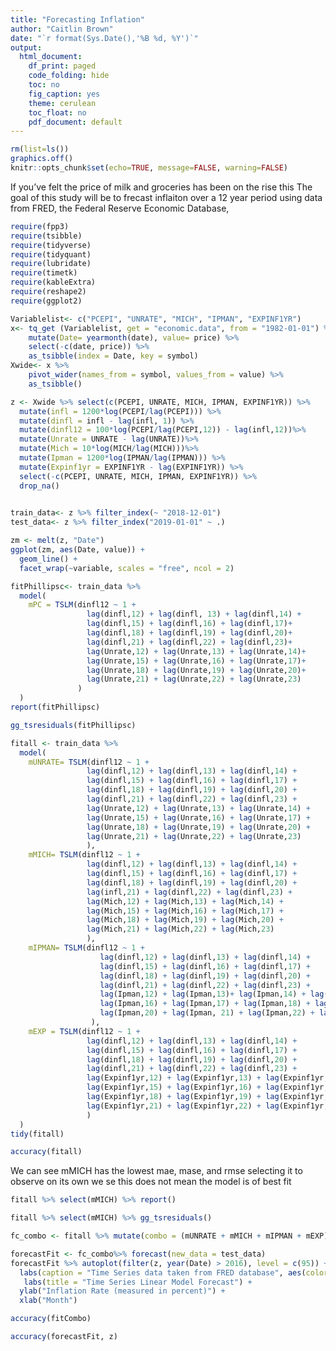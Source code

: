 ```yaml
---
title: "Forecasting Inflation"
author: "Caitlin Brown"
date: "`r format(Sys.Date(),'%B %d, %Y')`"
output:
  html_document:
    df_print: paged
    code_folding: hide
    toc: no
    fig_caption: yes
    theme: cerulean
    toc_float: no
    pdf_document: default
---
```


```r
rm(list=ls())
graphics.off()
knitr::opts_chunk$set(echo=TRUE, message=FALSE, warning=FALSE)
```

If you've felt the price of milk and groceries has been on the rise this 
The goal of this study will be to frecast inflaiton over a 12 year period using data from FRED, the Federal Reserve Economic Database, 
```r
require(fpp3)
require(tsibble)
require(tidyverse)
require(tidyquant)
require(lubridate)
require(timetk)
require(kableExtra)
require(reshape2)
require(ggplot2)
```

```r
Variablelist<- c("PCEPI", "UNRATE", "MICH", "IPMAN", "EXPINF1YR")
x<- tq_get (Variablelist, get = "economic.data", from = "1982-01-01") %>%
    mutate(Date= yearmonth(date), value= price) %>%
    select(-c(date, price)) %>%
    as_tsibble(index = Date, key = symbol)
Xwide<- x %>%
    pivot_wider(names_from = symbol, values_from = value) %>%
    as_tsibble()
```

```r
z <- Xwide %>% select(c(PCEPI, UNRATE, MICH, IPMAN, EXPINF1YR)) %>%
  mutate(infl = 1200*log(PCEPI/lag(PCEPI))) %>%
  mutate(dinfl = infl - lag(infl, 1)) %>%
  mutate(dinfl12 = 100*log(PCEPI/lag(PCEPI,12)) - lag(infl,12))%>%
  mutate(Unrate = UNRATE - lag(UNRATE))%>%
  mutate(Mich = 10*log(MICH/lag(MICH)))%>%
  mutate(Ipman = 1200*log(IPMAN/lag(IPMAN))) %>%
  mutate(Expinf1yr = EXPINF1YR - lag(EXPINF1YR)) %>%
  select(-c(PCEPI, UNRATE, MICH, IPMAN, EXPINF1YR)) %>% 
  drop_na()
  

train_data<- z %>% filter_index(~ "2018-12-01")
test_data<- z %>% filter_index("2019-01-01" ~ .)
```

```r
zm <- melt(z, "Date")
ggplot(zm, aes(Date, value)) + 
  geom_line() + 
  facet_wrap(~variable, scales = "free", ncol = 2)
```

```r
fitPhillipsc<- train_data %>%
  model(
    mPC = TSLM(dinfl12 ~ 1 +
                 lag(dinfl,12) + lag(dinfl, 13) + lag(dinfl,14) +
                 lag(dinfl,15) + lag(dinfl,16) + lag(dinfl,17)+
                 lag(dinfl,18) + lag(dinfl,19) + lag(dinfl,20)+
                 lag(dinfl,21) + lag(dinfl,22) + lag(dinfl,23)+
                 lag(Unrate,12) + lag(Unrate,13) + lag(Unrate,14)+
                 lag(Unrate,15) + lag(Unrate,16) + lag(Unrate,17)+
                 lag(Unrate,18) + lag(Unrate,19) + lag(Unrate,20)+
                 lag(Unrate,21) + lag(Unrate,22) + lag(Unrate,23)
               )
  )
report(fitPhillipsc)
```

```r
gg_tsresiduals(fitPhillipsc)
```

```r
fitall <- train_data %>%
  model(
    mUNRATE= TSLM(dinfl12 ~ 1 +
                 lag(dinfl,12) + lag(dinfl,13) + lag(dinfl,14) +
                 lag(dinfl,15) + lag(dinfl,16) + lag(dinfl,17) +
                 lag(dinfl,18) + lag(dinfl,19) + lag(dinfl,20) +
                 lag(dinfl,21) + lag(dinfl,22) + lag(dinfl,23) +
                 lag(Unrate,12) + lag(Unrate,13) + lag(Unrate,14) +
                 lag(Unrate,15) + lag(Unrate,16) + lag(Unrate,17) +
                 lag(Unrate,18) + lag(Unrate,19) + lag(Unrate,20) +
                 lag(Unrate,21) + lag(Unrate,22) + lag(Unrate,23) 
                 ),
    mMICH= TSLM(dinfl12 ~ 1 +
                 lag(dinfl,12) + lag(dinfl,13) + lag(dinfl,14) +
                 lag(dinfl,15) + lag(dinfl,16) + lag(dinfl,17) +
                 lag(dinfl,18) + lag(dinfl,19) + lag(dinfl,20) +
                 lag(infl,21) + lag(dinfl,22) + lag(dinfl,23) +
                 lag(Mich,12) + lag(Mich,13) + lag(Mich,14) +
                 lag(Mich,15) + lag(Mich,16) + lag(Mich,17) +
                 lag(Mich,18) + lag(Mich,19) + lag(Mich,20) +
                 lag(Mich,21) + lag(Mich,22) + lag(Mich,23) 
                 ),
    mIPMAN= TSLM(dinfl12 ~ 1 +
                    lag(dinfl,12) + lag(dinfl,13) + lag(dinfl,14) +
                    lag(dinfl,15) + lag(dinfl,16) + lag(dinfl,17) +
                    lag(dinfl,18) + lag(dinfl,19) + lag(dinfl,20) +
                    lag(dinfl,21) + lag(dinfl,22) + lag(dinfl,23) +
                    lag(Ipman,12) + lag(Ipman,13)+ lag(Ipman,14) + lag(Ipman,15) +
                    lag(Ipman,16) + lag(Ipman,17) + lag(Ipman,18) + lag(Ipman,19) +
                    lag(Ipman,20) + lag(Ipman, 21) + lag(Ipman,22) + lag(Ipman,23)
                  ),
    mEXP = TSLM(dinfl12 ~ 1 +
                 lag(dinfl,12) + lag(dinfl,13) + lag(dinfl,14) +
                 lag(dinfl,15) + lag(dinfl,16) + lag(dinfl,17) +
                 lag(dinfl,18) + lag(dinfl,19) + lag(dinfl,20) +
                 lag(dinfl,21) + lag(dinfl,22) + lag(dinfl,23) +
                 lag(Expinf1yr,12) + lag(Expinf1yr,13) + lag(Expinf1yr,14) +
                 lag(Expinf1yr,15) + lag(Expinf1yr,16) + lag(Expinf1yr,17) +
                 lag(Expinf1yr,18) + lag(Expinf1yr,19) + lag(Expinf1yr,20) +
                 lag(Expinf1yr,21) + lag(Expinf1yr,22) + lag(Expinf1yr,23) 
                 ) 
  )
tidy(fitall)
```
```r
accuracy(fitall)
```
We can see mMICH has the lowest mae, mase, and rmse
selecting it to observe on its own we se this does not mean the model is of best fit

```r
fitall %>% select(mMICH) %>% report()
```
```r
fitall %>% select(mMICH) %>% gg_tsresiduals()
```

```r
fc_combo <- fitall %>% mutate(combo = (mUNRATE + mMICH + mIPMAN + mEXP)/4)
```
```r
forecastFit <- fc_combo%>% forecast(new_data = test_data)
forecastFit %>% autoplot(filter(z, year(Date) > 2016), level = c(95)) +
  labs(caption = "Time Series data taken from FRED database", aes(color = "blue")) + 
   labs(title = "Time Series Linear Model Forecast") +
  ylab("Inflation Rate (measured in percent)") +
  xlab("Month")
```

```r
accuracy(fitCombo)
```

```r
accuracy(forecastFit, z)
```

















